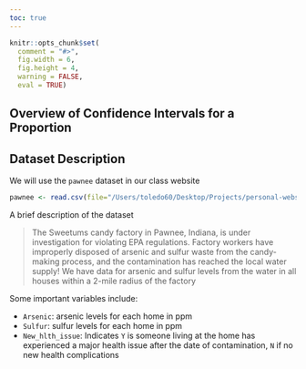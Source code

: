 ```yaml
---
toc: true
---
```


```r
knitr::opts_chunk$set(
  comment = "#>",
  fig.width = 6,
  fig.height = 4,
  warning = FALSE,
  eval = TRUE)
```

## Overview of Confidence Intervals for a Proportion



## Dataset Description

We will use the `pawnee` dataset in our class website

```r
pawnee <- read.csv(file="/Users/toledo60/Desktop/Projects/personal-website/ucla/stats10/data/pawnee.csv")
```

A brief description of the dataset


> The Sweetums candy factory in Pawnee, Indiana, is under investigation for violating EPA regulations. Factory workers have improperly disposed of arsenic and sulfur waste from the candy-making process, and the contamination has reached the local water supply! We have data for arsenic and sulfur levels from the water in all houses within a 2-mile radius of the factory


Some important variables include:

* `Arsenic`: arsenic levels for each home in ppm
* `Sulfur`: sulfur levels for each home in ppm
* `New_hlth_issue`: Indicates `Y` is someone living at the home has experienced a major health issue after the date of contamination, `N` if no new health complications









